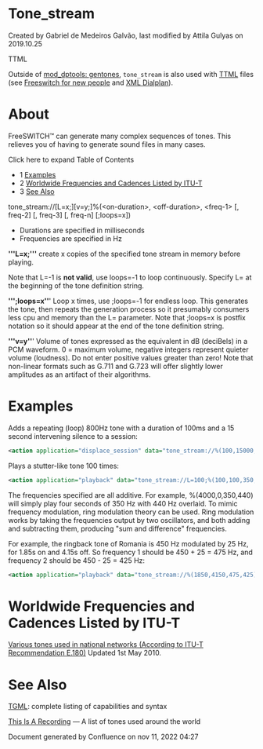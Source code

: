 
# Tone_stream 

 Created by  Gabriel de Medeiros Galvão, last modified by  Attila Gulyas on 2019.10.25

TTML

Outside of [mod\_dptools: gentones](../6586546.mdx#about), `tone_stream` is also used with [TTML](./Tone-stream/TTML_27591313.mdx#usage) files (see [Freeswitch for new people](../../../[DEAD/Freeswitch-for-new-people_13173027.mdx#about) and [XML Dialplan](../../../Dialplan/XML-Dialplan/index.mdx#why)).

# About

FreeSWITCH™ can generate many complex sequences of tones. This relieves you of having to generate sound files in many cases.

Click here to expand Table of Contents

* 1 [Examples](#examples)
* 2 [Worldwide Frequencies and Cadences Listed by ITU-T](#worldwide-frequencies-and-cadences-listed-by-itu-t)
* 3 [See Also](#see-also)

tone_stream://[L=x;][v=y;]%(&lt;on-duration>, &lt;off-duration>, &lt;freq-1> [, freq-2] [, freq-3] [, freq-n] [;loops=x])

* Durations are specified in milliseconds
* Frequencies are specified in Hz

**'''L=x;'''** create x copies of the specified tone stream in memory before playing.

Note that L=-1 is **not valid**, use loops=-1 to loop continuously. Specify L= at the beginning of the tone definition string.

**''';loops=x''**' Loop x times, use ;loops=-1 for endless loop. This generates the tone, then repeats the generation process so it presumably consumers less cpu and memory than the L= parameter. Note that ;loops=x is postfix notation so it should appear at the end of the tone definition string.

**'''v=y''**' Volume of tones expressed as the equivalent in dB (deciBels) in a PCM waveform. 0 = maximum volume, negative integers represent quieter volume (loudness). Do not enter positive values greater than zero! Note that non-linear formats such as G.711 and G.723 will offer slightly lower amplitudes as an artifact of their algorithms.

# Examples

Adds a repeating (loop) 800Hz tone with a duration of 100ms and a 15 second intervening silence to a session:

```xml
<action application="displace_session" data="tone_stream://%(100,15000,800);loops=-1" />
```

Plays a stutter-like tone 100 times:

```xml
<action application="playback" data="tone_stream://L=100;%(100,100,350,440)" />
```

The frequencies specified are all additive. For example, %(4000,0,350,440) will simply play four seconds of 350 Hz with 440 Hz overlaid. To mimic frequency modulation, ring modulation theory can be used. Ring modulation works by taking the frequencies output by two oscillators, and both adding and subtracting them, producing "sum and difference" frequencies.

For example, the ringback tone of Romania is 450 Hz modulated by 25 Hz, for 1.85s on and 4.15s off. So frequency 1 should be 450 + 25 = 475 Hz, and frequency 2 should be 450 - 25 = 425 Hz:

```xml
<action application="playback" data="tone_stream://%(1850,4150,475,425);loops=-1" />
```

# Worldwide Frequencies and Cadences Listed by ITU-T

[Various tones used in national networks (According to ITU-T Recommendation E.180)](http://www.itu.int/dms%5Fpub/itu-t/opb/sp/T-SP-E.180-2010-PDF-E.pdf) Updated 1st May 2010.

# See Also

[TGML](./TGML_6586573.mdx#lua): complete listing of capabilities and syntax

[This Is A Recording](http://www.thisisarecording.com/i-international-phone-signaling-tones.html) — A list of tones used around the world

  
Document generated by Confluence on nov 11, 2022 04:27
